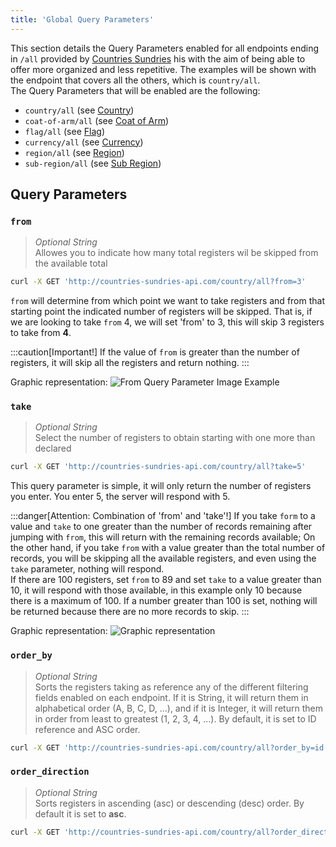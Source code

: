 ```yaml
---
title: 'Global Query Parameters'
---
```


This section details the Query Parameters enabled for all endpoints ending in `/all` provided by <a href="/" class="no-underline">Countries Sundries</a> his with the aim of being able to offer more organized and less repetitive. The examples will be shown with the endpoint that covers all the others, which is `country/all`.\
The Query Parameters that will be enabled are the following:
+ `country/all` (see <a href="/docs/api-docs/country/" id="link" class="no-underline">Country</a>)
+ `coat-of-arm/all` (see <a href="/docs/api-docs/coat-of-arm/" id="link" class="no-underline">Coat of Arm</a>)
+ `flag/all` (see <a href="/docs/api-docs/flag/" id="link" class="no-underline">Flag</a>)
+ `currency/all` (see <a href="/docs/api-docs/currency/" id="link" class="no-underline">Currency</a>)
+ `region/all` (see <a href="/docs/api-docs/region/" id="link" class="no-underline">Region</a>)
+ `sub-region/all` (see <a href="/docs/api-docs/sub-region/" id="link" class="no-underline">Sub Region</a>)

## Query Parameters

### `from`
>_Optional String_\
Allowes you to indicate how many total registers wil be skipped from the available total
```bash
curl -X GET 'http://countries-sundries-api.com/country/all?from=3'
```
`from` will determine from which point we want to take registers and from that starting point the indicated number of registers will be skipped. That is, if we are looking to take `from` 4, we will set 'from' to 3, this will skip 3 registers to take from **4**.

:::caution[Important!]
If the value of `from` is greater than the number of registers, it will skip all the registers and return nothing.
:::

Graphic representation:
![From Query Parameter Image Example](../../../../../public/docs/api-docs/country/query-parameters/from.svg)



### `take`
> _Optional String_\
Select the number of registers to obtain starting with one more than declared
```bash
curl -X GET 'http://countries-sundries-api.com/country/all?take=5'
```
This query parameter is simple, it will only return the number of registers you enter. You enter 5, the server will respond with 5.

:::danger[Attention: Combination of 'from' and 'take'!]
If you take `form` to a value and `take` to one greater than the number of records remaining after jumping with `from`, this will return with the remaining records available; On the other hand, if you take `from` with a value greater than the total number of records, you will be skipping all the available registers, and even using the `take` parameter, nothing will respond.\
If there are 100 registers, set `from` to 89 and set `take` to a value greater than 10, it will respond with those available, in this example only 10 because there is a maximum of 100.
If a number greater than 100 is set, nothing will be returned because there are no more records to skip.
:::

Graphic representation:
![Graphic representation](../../../../../public/docs/api-docs/country/query-parameters/take.svg)

### `order_by`
> _Optional String_\
Sorts the registers taking as reference any of the different filtering fields enabled on each endpoint. If it is String, it will return them in alphabetical order (A, B, C, D, ...), and if it is Integer, it will return them in order from least to greatest (1, 2, 3, 4, ...). By default, it is set to ID reference and ASC order.
```bash
curl -X GET 'http://countries-sundries-api.com/country/all?order_by=id'
```

### `order_direction`
> _Optional String_\
Sorts registers in ascending (asc) or descending (desc) order. By default it is set to **asc**.
```bash
curl -X GET 'http://countries-sundries-api.com/country/all?order_direction=asc'
```